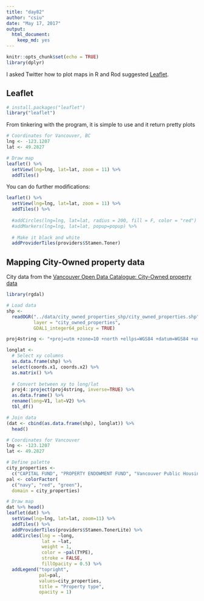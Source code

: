 ```yaml
---
title: "day82"
author: "csiu"
date: "May 17, 2017"
output:
  html_document:
    keep_md: yes
---
```


```r
knitr::opts_chunk$set(echo = TRUE)
library(dplyr)
```

I asked Twitter how to plot maps in R and Rod suggested [Leaflet](http://rstudio.github.io/leaflet/).

## Leaflet

```r
# install.packages("leaflet")
library("leaflet")
```

From tinkering with the program, it is simple to use and it return pretty plots

```r
# Coordinates for Vancouver, BC
lng <- -123.1207
lat <- 49.2827

# Draw map
leaflet() %>%
  setView(lng=lng, lat=lat, zoom = 11) %>%
  addTiles()
```

You can do further modifications:

```r
leaflet() %>%
  setView(lng=lng, lat=lat, zoom = 11) %>%
  addTiles() %>%
  
  #addCircles(lng=lng, lat=lat, radius = 200, fill = F, color = "red") %>% 
  #addMarkers(lng=lng, lat=lat, popup=popup) %>%
  
  # Make it black and white
  addProviderTiles(providers$Stamen.Toner) 
```

## Mapping City-Owned property data

City data from the [Vancouver Open Data Catalogue: City-Owned property data](http://data.vancouver.ca/datacatalogue/cityOwnedProperties.htm)

```r
library(rgdal)

# Load data
shp <- 
  readOGR("../data/city_owned_properties_shp/city_owned_properties.shp",
          layer = "city_owned_properties",
          GDAL1_integer64_policy = TRUE)

proj4string <- "+proj=utm +zone=10 +north +ellps=WGS84 +datum=WGS84 +units=m +no_defs "

longlat <- 
  # Select xy columns
  as.data.frame(shp) %>%
  select(coords.x1, coords.x2) %>%
  as.matrix() %>%
  
  # Convert between xy to long/lat
  proj4::project(proj4string, inverse=TRUE) %>%
  as.data.frame() %>%
  rename(long=V1, lat=V2) %>%
  tbl_df()

# Join data
(dat <- cbind(as.data.frame(shp), longlat)) %>%
  head()
```

```r
# Coordinates for Vancouver
lng <- -123.1207
lat <- 49.2827

# Define palette
city_properties <- 
  c("CAPITAL FUND", "PROPERTY ENDOWMENT FUND", "Vancouver Public Housing Corp")
pal <- colorFactor(
  c("navy", "red", "green"),
  domain = city_properties)

# Draw map
dat %>% head()
leaflet(dat) %>%
  setView(lng=lng, lat=lat, zoom=11) %>%
  addTiles() %>%
  addProviderTiles(providers$Stamen.TonerLite) %>%
  addCircles(lng = ~long,
             lat = ~lat,
             weight = 1,
             color = ~pal(TYPE),
             stroke = FALSE,
             fillOpacity = 0.5) %>%
  addLegend("topright",
            pal=pal,
            values=city_properties,
            title = "Property type",
            opacity = 1)
```
